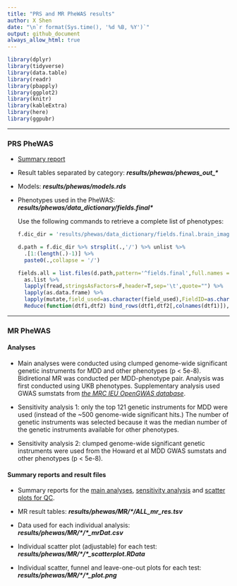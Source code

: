 ---
title: "PRS and MR PheWAS results"
author: X Shen  
date: "\n`r format(Sys.time(), '%d %B, %Y')`"
output: github_document
always_allow_html: true
---

```{r library,echo=F,warning=F,error=F,message=F}
library(dplyr)
library(tidyverse)
library(data.table)
library(readr)
library(pbapply)
library(ggplot2)
library(knitr)
library(kableExtra)
library(here)
library(ggpubr)
```

------------------------------------------------------------------------

### PRS PheWAS

-   [Summary report](https://github.com/psychiatric-genomics-consortium/mdd-meta/blob/phewas/scripts/phewas/SUMMARY/summary.prs_phewas.md)

-   Result tables separated by category: ***results/phewas/phewas_out\_\****

-   Models: ***results/phewas/models.rds***

-   Phenotypes used in the PheWAS: ***results/phewas/data_dictionary/fields.final\****

    Use the following commands to retrieve a complete list of phenotypes:

    ```{r, eval=F}
    f.dic_dir = 'results/phewas/data_dictionary/fields.final.brain_imaging_QC_cov_phenotype.txt'

    d.path = f.dic_dir %>% strsplit(.,'/') %>% unlist %>% 
      .[1:(length(.)-1)] %>% 
      paste0(.,collapse = '/')

    fields.all = list.files(d.path,pattern='^fields.final',full.names = T,include.dirs = T) %>% 
      as.list %>%
      lapply(fread,stringsAsFactors=F,header=T,sep='\t',quote="") %>%
      lapply(as.data.frame) %>% 
      lapply(mutate,field_used=as.character(field_used),FieldID=as.character(FieldID)) %>% 
      Reduce(function(dtf1,dtf2) bind_rows(dtf1,dtf2[,colnames(dtf1)]), .)
    ```

------------------------------------------------------------------------

### MR PheWAS

#### Analyses

-   Main analyses were conducted using clumped genome-wide significant genetic instruments for MDD and other phenotypes (p \< 5e-8). Bidiretional MR was conducted per MDD-phenotype pair. Analysis was first conducted using UKB phenotypes. Supplementary analysis used GWAS sumstats from [*the MRC IEU OpenGWAS database*](https://gwas.mrcieu.ac.uk/).

-   Sensitivity analysis 1: only the top 121 genetic instruments for MDD were used (instead of the \~500 genome-wide significant hits.) The number of genetic instruments was selected because it was the median number of the genetic instruments available for other phenotypes.

-   Sensitivity analysis 2: clumped genome-wide significant genetic instruments were used from the Howard et al MDD GWAS sumstats and other phenotypes (p \< 5e-8).

#### Summary reports and result files

-   Summary reports for the [main analyses](https://github.com/psychiatric-genomics-consortium/mdd-meta/blob/phewas/scripts/phewas/SUMMARY/summary.mr_phewas.md), [sensitivity analysis](https://github.com/psychiatric-genomics-consortium/mdd-meta/blob/phewas/scripts/phewas/SUMMARY/Sensitivity_analy.mr_phewas.md) and [scatter plots for QC](https://github.com/psychiatric-genomics-consortium/mdd-meta/blob/phewas/scripts/phewas/SUMMARY/QC.scatterplot.mr_phewas.md).

-   MR result tables: ***results/phewas/MR/\*/ALL_mr_res.tsv***

-   Data used for each individual analysis: ***results/phewas/MR/\*/\*\_mrDat.csv***

-   Individual scatter plot (adjustable) for each test: ***results/phewas/MR/\*/\*\_scatterplot.RData***

-   Individual scatter, funnel and leave-one-out plots for each test: ***results/phewas/MR/\*/\*\_plot.png***

